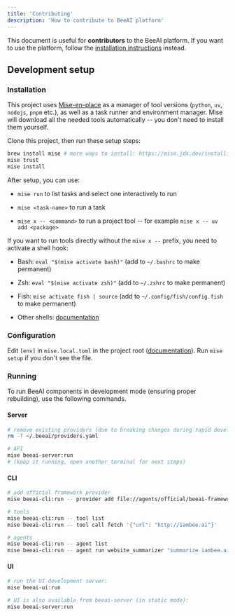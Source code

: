```yaml
---
title: 'Contributing'
description: 'How to contribute to BeeAI platform'
---
```


This document is useful for **contributors** to the BeeAI platform. If you want to use the platform, follow the [installation instructions](/get-started/installation) instead.

## Development setup

### Installation

This project uses [Mise-en-place](https://mise.jdx.dev/) as a manager of tool versions (`python`, `uv`, `nodejs`, `pnpm` etc.), as well as a task runner and environment manager. Mise will download all the needed tools automatically -- you don't need to install them yourself.

Clone this project, then run these setup steps:

```sh
brew install mise # more ways to install: https://mise.jdx.dev/installing-mise.html
mise trust
mise install
```

After setup, you can use:

* `mise run` to list tasks and select one interactively to run

* `mise <task-name>` to run a task

* `mise x -- <command>` to run a project tool -- for example `mise x -- uv add <package>`

If you want to run tools directly without the `mise x --` prefix, you need to activate a shell hook:

* Bash: `eval "$(mise activate bash)"` (add to `~/.bashrc` to make permanent)

* Zsh: `eval "$(mise activate zsh)"` (add to `~/.zshrc` to make permanent)

* Fish: `mise activate fish | source` (add to `~/.config/fish/config.fish` to make permanent)

* Other shells: [documentation](https://mise.jdx.dev/installing-mise.html#shells)

### Configuration

Edit `[env]` in `mise.local.toml` in the project root ([documentation](https://mise.jdx.dev/environments/)). Run `mise setup` if you don't see the file.

### Running

To run BeeAI components in development mode (ensuring proper rebuilding), use the following commands.

#### Server

```sh
# remove existing providers (due to breaking changes during rapid development)
rm -f ~/.beeai/providers.yaml

# API
mise beeai-server:run
# (keep it running, open another terminal for next steps)
```

#### CLI

```sh
# add official framework provider 
mise beeai-cli:run -- provider add file://agents/official/beeai-framework/beeai-provider.yaml

# tools
mise beeai-cli:run -- tool list
mise beeai-cli:run -- tool call fetch '{"url": "http://iambee.ai"}'

# agents
mise beeai-cli:run -- agent list
mise beeai-cli:run -- agent run website_summarizer "summarize iambee.ai"
```

#### UI

```sh
# run the UI development server:
mise beeai-ui:run

# UI is also available from beeai-server (in static mode):
mise beeai-server:run
```
